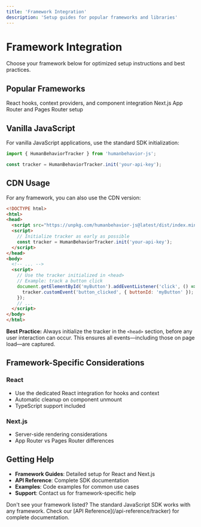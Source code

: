 ```yaml
---
title: 'Framework Integration'
description: 'Setup guides for popular frameworks and libraries'
---
```


# Framework Integration

Choose your framework below for optimized setup instructions and best practices.

## Popular Frameworks

<CardGroup cols={2}>
  <Card
    title="React"
    icon="react"
    href="/essentials/react-integration"
  >
    React hooks, context providers, and component integration
  </Card>
  <Card
    title="Next.js"
    icon="nextjs"
    href="/essentials/nextjs-setup"
  >
    Next.js App Router and Pages Router setup
  </Card>
</CardGroup>

## Vanilla JavaScript

For vanilla JavaScript applications, use the standard SDK initialization:

```javascript
import { HumanBehaviorTracker } from 'humanbehavior-js';

const tracker = HumanBehaviorTracker.init('your-api-key');
```



## CDN Usage

For any framework, you can also use the CDN version:

```html
<!DOCTYPE html>
<html>
<head>
  <script src="https://unpkg.com/humanbehavior-js@latest/dist/index.min.js"></script>
  <script>
    // Initialize tracker as early as possible
    const tracker = HumanBehaviorTracker.init('your-api-key');
  </script>
</head>
<body>
  <!-- ... -->
  <script>
    // Use the tracker initialized in <head>
    // Example: track a button click
    document.getElementById('myButton').addEventListener('click', () => {
      tracker.customEvent('button_clicked', { buttonId: 'myButton' });
    });
    // ...
  </script>
</body>
</html>
```

<Note>
  <b>Best Practice:</b> Always initialize the tracker in the <code>&lt;head&gt;</code> section, before any user interaction can occur. This ensures all events—including those on page load—are captured.
</Note>

## Framework-Specific Considerations

### React
- Use the dedicated React integration for hooks and context
- Automatic cleanup on component unmount
- TypeScript support included

### Next.js
- Server-side rendering considerations
- App Router vs Pages Router differences



## Getting Help

- **Framework Guides**: Detailed setup for React and Next.js
- **API Reference**: Complete SDK documentation
- **Examples**: Code examples for common use cases
- **Support**: Contact us for framework-specific help

<Note>
  Don't see your framework listed? The standard JavaScript SDK works with any framework. Check our [API Reference](/api-reference/tracker) for complete documentation.
</Note> 